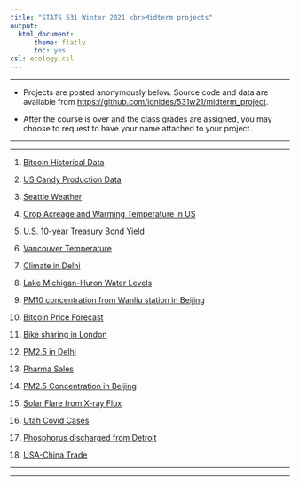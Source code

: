 ```yaml
---
title: "STATS 531 Winter 2021 <br>Midterm projects"
output:
  html_document:
      theme: flatly
      toc: yes
csl: ecology.csl
---
```


---------

* Projects are posted anonymously below. Source code and data are available from [https://github.com/ionides/531w21/midterm_project](https://github.com/ionides/531w20/tree/master/midterm_project).

* After the course is over and the class grades are assigned, you may choose to request to have your name attached to your project.

-----------

----------

1. [Bitcoin Historical Data](https://ionides.github.io/531w21/midterm_project/project1/project.html)

2. [US Candy Production Data](https://ionides.github.io/531w21/midterm_project/project2/project.html)

3. [Seattle Weather](https://ionides.github.io/531w21/midterm_project/project3/project.html)

4. [Crop Acreage and Warming Temperature in US](https://ionides.github.io/531w21/midterm_project/project4/project.html)

5. [U.S. 10-year Treasury Bond Yield](https://ionides.github.io/531w21/midterm_project/project5/project.html)

6. [Vancouver Temperature](https://ionides.github.io/531w21/midterm_project/project6/project.html)

7. [Climate in Delhi](https://ionides.github.io/531w21/midterm_project/project7/project.html)

8. [Lake Michigan-Huron Water Levels](https://ionides.github.io/531w21/midterm_project/project8/project.html)

9. [PM10 concentration from Wanliu station in Beijing](https://ionides.github.io/531w21/midterm_project/project9/project.html)

10. [Bitcoin Price Forecast](https://ionides.github.io/531w21/midterm_project/project10/project.html)

11. [Bike sharing in London](https://ionides.github.io/531w21/midterm_project/project11/project.html)

12. [PM2.5 in Delhi](https://ionides.github.io/531w21/midterm_project/project12/project.html)

13. [Pharma Sales](https://ionides.github.io/531w21/midterm_project/project13/project.html)

14. [PM2.5 Concentration in Beijing](https://ionides.github.io/531w21/midterm_project/project14/project.html)

15. [Solar Flare from X-ray Flux](https://ionides.github.io/531w21/midterm_project/project15/project.html)

16. [Utah Covid Cases](https://ionides.github.io/531w21/midterm_project/project16/project.html)

17. [Phosphorus discharged from Detroit](https://ionides.github.io/531w21/midterm_project/project17/project.html)

18. [USA-China Trade](https://ionides.github.io/531w21/midterm_project/project18/project.html)

----------

-----------
